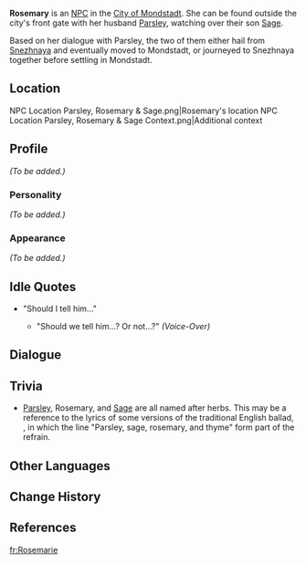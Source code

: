 {{Meta
<!-- REMOVE THIS TEMPLATE AFTER ADDING MISSING INFO -->
|missing_NPC_profile  = yes
}}
{{Character Infobox
|image            = NPC Rosemary.png
|region           = Mondstadt
|type             = NPC
|spouse           = Parsley
|child            = Sage
|voiceJP          = [http://amuleto.jp/talents/sawakiyuha.html Yuha Sawaki (沢樹 ゆうは)]<ref>Amuleto: [http://amuleto.jp/talents/sawakiyuha.html JP VA's Profile]</ref>
}}
'''Rosemary''' is an [[NPC]] in the [[City of Mondstadt]]. She can be found outside the city's front gate with her husband [[Parsley]], watching over their son [[Sage]].

Based on her dialogue with Parsley, the two of them either hail from [[Snezhnaya]] and eventually moved to Mondstadt, or journeyed to Snezhnaya together before settling in Mondstadt.

==Location==
<gallery hideaddbutton="true" captionalign="center">
NPC Location Parsley, Rosemary & Sage.png|Rosemary's location
NPC Location Parsley, Rosemary & Sage Context.png|Additional context
</gallery>

==Profile==
<!-- detailed story/lore information goes here -->
''(To be added.)''

===Personality===
''(To be added.)''

===Appearance===
''(To be added.)''

==Idle Quotes==
* "Should I tell him..."
**{{A|VO Rosemary 01.ogg}} "Should we tell him...? Or not...?" ''(Voice-Over)''

==Dialogue==
{{Transclude|Parsley|Dialogue}}

==Trivia==
* [[Parsley]], Rosemary, and [[Sage]] are all named after herbs. This may be a reference to the lyrics of some versions of the traditional English ballad, {{w|Scarborough Fair (ballad)|Scarborough Fair}}, in which the line "Parsley, sage, rosemary, and thyme" form part of the refrain.

==Other Languages==
{{Other Languages|default_hidden = 1
|en      = Rosemary
|zhs     = 罗斯玛丽
|zhs_rm  = Luósīmǎlì
|zht     = 蘿絲瑪麗
|zht_rm  = Luósīmǎlì
|ja      = ローズマリー
|ja_rm   = Roozumarii
|ko      = 로즈메리
|ko_rm   = Rojeumeri
|es      = Sra. Romero
|fr      = Rosemarie
|ru      = Розмарин
|th      = Rosemary
|vi      = Rosemary
|de      = Rosemary
|id      = Rosemary
|pt      = Rosemary
}}

==Change History==
{{Change History|1.0}}

==References==
{{Reflist}}

[[fr:Rosemarie]]